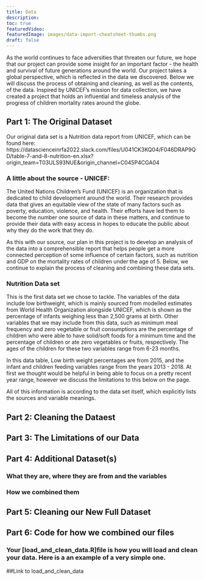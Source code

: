 ```yaml
---
title: Data
description:
toc: true
featuredVideo:
featuredImage: images/data-import-cheatsheet-thumbs.png
draft: false
---
```


As the world continues to face adversities that threaten our future, we hope that our project can provide some insight for an important factor - the health and survival of future generations around the world. Our project takes a global perspective, which is reflected in the data we discovered. Below we will discuss the process of obtaining and cleaning, as well as the contents, of the data. Inspired by UNICEF's mission for data collection, we have created a project that holds an influential and timeless analysis of the progress of children mortality rates around the globe. 

## Part 1: The Original Dataset
Our original data set is a Nutrition data report from UNICEF, which can be found here: https://datascienceinrfa2022.slack.com/files/U041CK3KQ04/F046DRAP9QD/table-7-and-8-nutrition-en.xlsx?origin_team=T03ULS93NUE&origin_channel=C045P4CGA04

### A little about the source - UNICEF: 
The United Nations Children's Fund (UNICEF) is an organization that is dedicated to child development around the world. Their research provides data that gives an equitable view of the state of many factors such as poverty, education, violence, and health. Their efforts have led them to become the number one source of data in these matters, and continue to provide their data with easy access in hopes to educate the public about why they do the work that they do. 

As this with our source, our plan in this project is to develop an analysis of the data into a comprehensible report that helps people get a more connected perception of some influence of certain factors, such as nutrition and GDP on the mortality rates of children under the age of 5. Below, we continue to explain the process of cleaning and combining these data sets. 
 
### Nutrition Data set
This is the first data set we chose to tackle. The variables of the data include low birthweight, which is mainly sourced from modelled estimates from World Health Organization alongside UNICEF, which is shown as the percentage of infants weighing less than 2,500 grams at birth. Other variables that we may include from this data, such as minimum meal frequency and zero vegetable or fruit consumptions are the percentage of children who were able to have solid/soft foods for a minimum time and the percentage of children or ate zero vegetables or fruits, respectively. The ages of the children for these two variables range from 6-23 months. 


In this data table, Low birth weight percentages are from 2015, and the infant and children feeding variables range from the years 2013 - 2018. At first we thought would be helpful in being able to focus on a pretty recent year range, however we discuss the limitations to this below on the page. 


All of this information is according to the data set itself, which explicitly lists the sources and variable meanings. 


## Part 2: Cleaning the Dataest 


## Part 3: The Limitations of our Data


## Part 4: Additional Dataset(s)

### What they are, where they are from and the variables

### How we combined them 



## Part 5: Cleaning our New Full Dataset 


## Part 6: Code for how we combined our files 


### Your [load_and_clean_data.R]file is how you will load and clean your data. Here is a an example of a very simple one.


##Link to load_and_clean_data 





